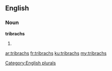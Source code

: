 ==English==

===Noun===
'''tribrachs'''

# {{plural of|tribrach}}

[[Category:English plurals]]

[[ar:tribrachs]]
[[fr:tribrachs]]
[[ku:tribrachs]]
[[my:tribrachs]]